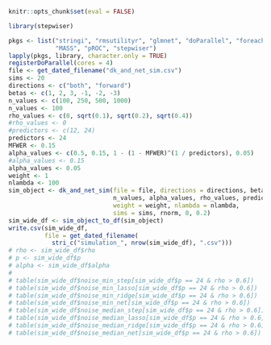 
```r
knitr::opts_chunk$set(eval = FALSE)
```

```r
library(stepwiser)

pkgs <- list("stringi", "rmsutilityr", "glmnet", "doParallel", "foreach", 
             "MASS", "pROC", "stepwiser")
lapply(pkgs, library, character.only = TRUE)
registerDoParallel(cores = 4)
file <- get_dated_filename("dk_and_net_sim.csv")
sims <- 20
directions <- c("both", "forward")
betas <- c(1, 2, 3, -1, -2, -3)
n_values <- c(100, 250, 500, 1000)
n_values <- 100
rho_values <- c(0, sqrt(0.1), sqrt(0.2), sqrt(0.4))
#rho_values <- 0
#predictors <- c(12, 24)
predictors <- 24
MFWER <- 0.15
alpha_values <- c(0.5, 0.15, 1 - (1 - MFWER)^(1 / predictors), 0.05)
#alpha_values <- 0.15
alpha_values <- 0.05
weight <- 1
nlambda <- 100
sim_object <- dk_and_net_sim(file = file, directions = directions, betas, 
                             n_values, alpha_values, rho_values, predictors, 
                             weight = weight, nlambda = nlambda,
                             sims = sims, rnorm, 0, 0.2)
sim_wide_df <- sim_object_to_df(sim_object)
write.csv(sim_wide_df, 
          file = get_dated_filename(
            stri_c("simulation_", nrow(sim_wide_df), ".csv")))
# rho <- sim_wide_df$rho
# p <- sim_wide_df$p
# alpha <- sim_wide_df$alpha
# 
# table(sim_wide_df$noise_min_step[sim_wide_df$p == 24 & rho > 0.6])
# table(sim_wide_df$noise_min_lasso[sim_wide_df$p == 24 & rho > 0.6])
# table(sim_wide_df$noise_min_ridge[sim_wide_df$p == 24 & rho > 0.6])
# table(sim_wide_df$noise_min_net[sim_wide_df$p == 24 & rho > 0.6])
# table(sim_wide_df$noise_median_step[sim_wide_df$p == 24 & rho > 0.6])
# table(sim_wide_df$noise_median_lasso[sim_wide_df$p == 24 & rho > 0.6])
# table(sim_wide_df$noise_median_ridge[sim_wide_df$p == 24 & rho > 0.6])
# table(sim_wide_df$noise_median_net[sim_wide_df$p == 24 & rho > 0.6])
````